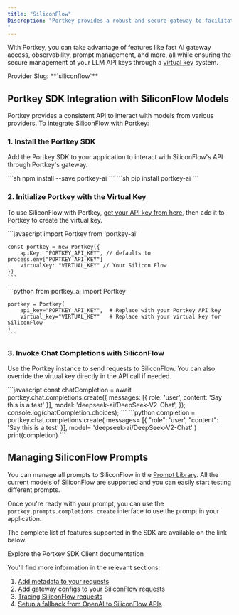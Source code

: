 ```yaml
---
title: "SiliconFlow"
Discroption: "Portkey provides a robust and secure gateway to facilitate the integration of various Large Language Models (LLMs) into your applications, including [SiliconFlow](https://siliconflow.cn/).
"
---
```


With Portkey, you can take advantage of features like fast AI gateway access, observability, prompt management, and more, all while ensuring the secure management of your LLM API keys through a [virtual key](/docs/product/ai-gateway/virtual-keys) system.

<Note>
Provider Slug: **`siliconflow`**
</Note>

## Portkey SDK Integration with SiliconFlow Models

Portkey provides a consistent API to interact with models from various providers. To integrate SiliconFlow with Portkey:

### 1. Install the Portkey SDK

Add the Portkey SDK to your application to interact with SiliconFlow's API through Portkey's gateway.

<Tabs>
  <Tab title="NodeJS">
    ```sh
    npm install --save portkey-ai
    ```
  </Tab>
  <Tab title="Python">
    ```sh
    pip install portkey-ai
    ```
  </Tab>
</Tabs>

### 2. Initialize Portkey with the Virtual Key

To use SiliconFlow with Portkey, [get your API key from here](https://siliconflow.cn/), then add it to Portkey to create the virtual key.

<Tabs>
  <Tab title="NodeJS SDK">
    ```javascript
    import Portkey from 'portkey-ai'

    const portkey = new Portkey({
        apiKey: "PORTKEY_API_KEY", // defaults to process.env["PORTKEY_API_KEY"]
        virtualKey: "VIRTUAL_KEY" // Your Silicon Flow
    })
    ```
  </Tab>
  <Tab title="Python SDK">
    ```python
    from portkey_ai import Portkey

    portkey = Portkey(
        api_key="PORTKEY_API_KEY",  # Replace with your Portkey API key
        virtual_key="VIRTUAL_KEY"   # Replace with your virtual key for SiliconFlow
    )
    ```
  </Tab>
</Tabs>

### 3. Invoke Chat Completions with SiliconFlow

Use the Portkey instance to send requests to SiliconFlow. You can also override the virtual key directly in the API call if needed.

<Tabs>
  <Tab title="NodeJS SDK">
    ```javascript
    const chatCompletion = await portkey.chat.completions.create({
        messages: [{ role: 'user', content: 'Say this is a test' }],
        model: 'deepseek-ai/DeepSeek-V2-Chat',
    });
    console.log(chatCompletion.choices);
    ```
  </Tab>
  <Tab title="Python SDK">
    ```python
    completion = portkey.chat.completions.create(
        messages= [{ "role": 'user', "content": 'Say this is a test' }],
        model= 'deepseek-ai/DeepSeek-V2-Chat'
    )
    print(completion)
    ```
  </Tab>
</Tabs>

## Managing SiliconFlow Prompts

You can manage all prompts to SiliconFlow in the [Prompt Library](/docs/product/prompt-library). All the current models of SiliconFlow are supported and you can easily start testing different prompts.

Once you're ready with your prompt, you can use the `portkey.prompts.completions.create` interface to use the prompt in your application.

The complete list of features supported in the SDK are available on the link below.

<Card title="SDK Reference" icon="code" href="/docs/api-reference/portkey-sdk-client">
  Explore the Portkey SDK Client documentation
</Card>

You'll find more information in the relevant sections:

1. [Add metadata to your requests](/docs/product/observability/metadata)
2. [Add gateway configs to your SiliconFlow requests](/docs/product/ai-gateway/configs)
3. [Tracing SiliconFlow requests](/docs/product/observability/traces)
4. [Setup a fallback from OpenAI to SiliconFlow APIs](/docs/product/ai-gateway/fallbacks)
